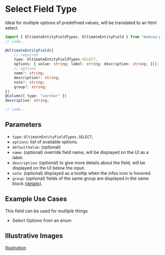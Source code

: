 # Select Field Type

Ideal for multiple options of predefined values, will be translated to an html select.

```ts
import { UltimateEntityFieldTypes, UltimateEntityField } from "medusa-plugin-ultimate/dist/index";
// code..

@UltimateEntityField({
    // required
    type: UltimateEntityFieldTypes.SELECT,
    options: { value: string; label: string; description: string; }[];
    // options
    name?: string;
    description?: string;
    note?: string;
    group?: string;
})
@Column({ type: "varchar" })
description: string;

// code..
```

## Parameters

- `type`: `UltimateEntityFieldTypes.SELECT`,
- `options`: list of available options.
- `defaultValue`: (optional)
- `name`: (optional) override field name, will be displayed on the UI as a label.
- `description`: (optional) to give more details about the field, will be displayed on the UI below the input.
- `note`: (optional) displayed as a tooltip when the infos icon is hovered.
- `group`: (optional) fields of the same group are displayed in the same block [(details)](/advanced/grouping).

## Example Use Cases

This field can be used for multiple things

- Select Options from an enum

## Illustrative Images

[Illustration](/ultimate-entity-field-type-illustration.png.png)
